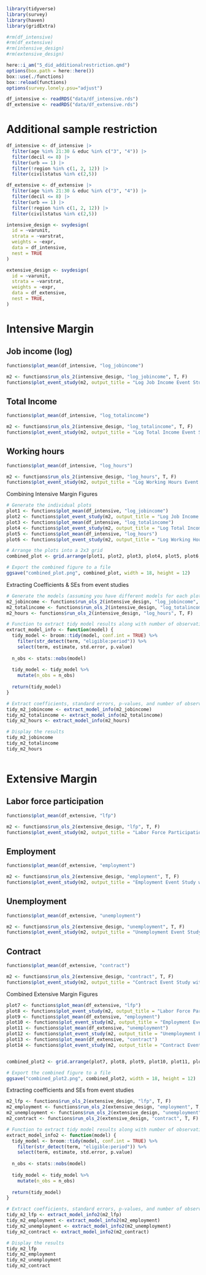```r
library(tidyverse)
library(survey)
library(haven)
library(gridExtra)

#rm(df_intensive)
#rm(df_extensive) 
#rm(intensive_design)
#rm(extensive_design)

here::i_am("5_did_additionalrestriction.qmd")
options(box.path = here::here())
box::use(./functions)
box::reload(functions)
options(survey.lonely.psu="adjust")

df_intensive <- readRDS("data/df_intensive.rds")
df_extensive <- readRDS("data/df_extensive.rds")
```

# Additional sample restriction

```r
df_intensive <- df_intensive |> 
  filter(age %in% 21:30 & educ %in% c("3", "4")) |>
  filter(decil <= 8) |>
  filter(urb == 1) |> 
  filter(!region %in% c(1, 2, 12)) |> 
  filter(civilstatus %in% c(2,5))

df_extensive <- df_extensive |> 
  filter(age %in% 21:30 & educ %in% c("3", "4")) |>
  filter(decil <= 8) |>
  filter(urb == 1) |> 
  filter(!region %in% c(1, 2, 12)) |> 
  filter(civilstatus %in% c(2,5))

intensive_design <- svydesign(
  id = ~varunit, 
  strata = ~varstrat, 
  weights = ~expr, 
  data = df_intensive, 
  nest = TRUE
)

extensive_design <- svydesign(
  id = ~varunit, 
  strata = ~varstrat, 
  weights = ~expr, 
  data = df_extensive, 
  nest = TRUE,
)
```

# Intensive Margin

## Job income (log)

```r
functions$plot_mean(df_intensive, "log_jobincome")
```


```r
m2 <- functions$run_ols_2(intensive_design, "log_jobincome", T, F)
functions$plot_event_study(m2, output_title = "Log Job Income Event Study with Controls")
```


## Total Income

```r
functions$plot_mean(df_intensive, "log_totalincome")
```


```r

m2 <- functions$run_ols_2(intensive_design, "log_totalincome", T, F)
functions$plot_event_study(m2, output_title = "Log Total Income Event Study with Controls")


```



## Working hours

```r
functions$plot_mean(df_intensive, "log_hours")
```

```r
m2 <- functions$run_ols_2(intensive_design, "log_hours", T, F)
functions$plot_event_study(m2, output_title = "Log Working Hours Event Study with Controls")
```

Combining Intensive Margin Figures 
```r

# Generate the individual plots
plot1 <- functions$plot_mean(df_intensive, "log_jobincome")
plot2 <- functions$plot_event_study(m2, output_title = "Log Job Income Event Study with Controls")
plot3 <- functions$plot_mean(df_intensive, "log_totalincome")
plot4 <- functions$plot_event_study(m2, output_title = "Log Total Income Event Study with Controls")
plot5 <- functions$plot_mean(df_intensive, "log_hours")
plot6 <- functions$plot_event_study(m2, output_title = "Log Working Hours Event Study with Controls")

# Arrange the plots into a 2x3 grid
combined_plot <- grid.arrange(plot1, plot2, plot3, plot4, plot5, plot6, ncol = 2, nrow = 3)

# Export the combined figure to a file
ggsave("combined_plot.png", combined_plot, width = 18, height = 12)


```

Extracting Coefficients & SEs from event studies
```r

# Generate the models (assuming you have different models for each plot)
m2_jobincome <- functions$run_ols_2(intensive_design, "log_jobincome", T, F)
m2_totalincome <- functions$run_ols_2(intensive_design, "log_totalincome", T, F)
m2_hours <- functions$run_ols_2(intensive_design, "log_hours", T, F)

# Function to extract tidy model results along with number of observations
extract_model_info <- function(model) {
  tidy_model <- broom::tidy(model, conf.int = TRUE) %>%
    filter(str_detect(term, "eligible:period")) %>%
    select(term, estimate, std.error, p.value)
  
  n_obs <- stats::nobs(model)
  
  tidy_model <- tidy_model %>%
    mutate(n_obs = n_obs)
  
  return(tidy_model)
}

# Extract coefficients, standard errors, p-values, and number of observations for each model
tidy_m2_jobincome <- extract_model_info(m2_jobincome)
tidy_m2_totalincome <- extract_model_info(m2_totalincome)
tidy_m2_hours <- extract_model_info(m2_hours)

# Display the results
tidy_m2_jobincome
tidy_m2_totalincome
tidy_m2_hours



```


# Extensive Margin

## Labor force participation

```r
functions$plot_mean(df_extensive, "lfp")
```

```r
m2 <- functions$run_ols_2(extensive_design, "lfp", T, F)
functions$plot_event_study(m2, output_title = "Labor Force Participation Event Study with Controls")

```



## Employment

```r
functions$plot_mean(df_extensive, "employment")
```

```r
m2 <- functions$run_ols_2(extensive_design, "employment", T, F)
functions$plot_event_study(m2, output_title = "Employment Event Study with Controls")
```


## Unemployment

```r
functions$plot_mean(df_extensive, "unemployment")
```

```r
m2 <- functions$run_ols_2(extensive_design, "unemployment", T, F)
functions$plot_event_study(m2, output_title = "Unemployment Event Study with Controls")
```


## Contract

```r
functions$plot_mean(df_extensive, "contract")
```


```r
m2 <- functions$run_ols_2(extensive_design, "contract", T, F)
functions$plot_event_study(m2, output_title = "Contract Event Study with Controls")
```

Combined Extensive Margin Figures
```r

plot7 <- functions$plot_mean(df_extensive, "lfp")
plot8 <- functions$plot_event_study(m2, output_title = "Labor Force Participation Event Study with Controls")
plot9 <- functions$plot_mean(df_extensive, "employment")
plot10 <- functions$plot_event_study(m2, output_title = "Employment Event Study with Controls")
plot11 <- functions$plot_mean(df_extensive, "unemployment")
plot12 <- functions$plot_event_study(m2, output_title = "Unemployment Event Study with Controls")
plot13 <- functions$plot_mean(df_extensive, "contract")
plot14 <- functions$plot_event_study(m2, output_title = "Contract Event Study with Controls")


combined_plot2 <- grid.arrange(plot7, plot8, plot9, plot10, plot11, plot12, plot13, plot14, ncol = 2, nrow = 4)

# Export the combined figure to a file
ggsave("combined_plot2.png", combined_plot2, width = 18, height = 12)
```


Extracting coefficients and SEs from event studies 
```r

m2_lfp <- functions$run_ols_2(extensive_design, "lfp", T, F)
m2_employment <- functions$run_ols_2(extensive_design, "employment", T, F)
m2_unemployment <- functions$run_ols_2(extensive_design, "unemployment", T, F)
m2_contract <- functions$run_ols_2(extensive_design, "contract", T, F)

# Function to extract tidy model results along with number of observations
extract_model_info2 <- function(model) {
  tidy_model <- broom::tidy(model, conf.int = TRUE) %>%
    filter(str_detect(term, "eligible:period")) %>%
    select(term, estimate, std.error, p.value)
  
  n_obs <- stats::nobs(model)
  
  tidy_model <- tidy_model %>%
    mutate(n_obs = n_obs)
  
  return(tidy_model)
}

# Extract coefficients, standard errors, p-values, and number of observations for each model
tidy_m2_lfp <- extract_model_info2(m2_lfp)
tidy_m2_employment <- extract_model_info2(m2_employment)
tidy_m2_unemployment <- extract_model_info2(m2_unemployment)
tidy_m2_contract <- extract_model_info2(m2_contract)

# Display the results
tidy_m2_lfp
tidy_m2_employment
tidy_m2_unemployment
tidy_m2_contract


```


